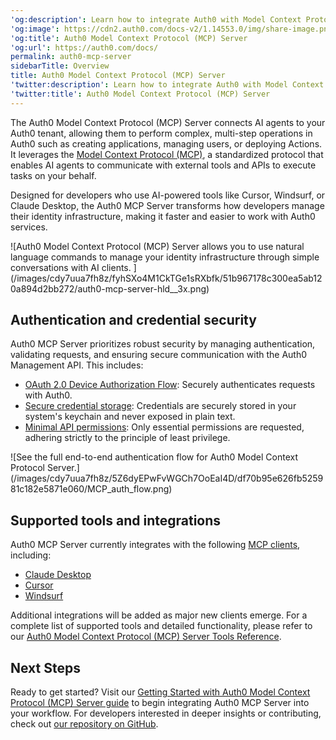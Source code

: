 ---
'og:description': Learn how to integrate Auth0 with Model Context Protocol (MCP).
'og:image': https://cdn2.auth0.com/docs-v2/1.14553.0/img/share-image.png
'og:title': Auth0 Model Context Protocol (MCP) Server
'og:url': https://auth0.com/docs/
permalink: auth0-mcp-server
sidebarTitle: Overview
title: Auth0 Model Context Protocol (MCP) Server
'twitter:description': Learn how to integrate Auth0 with Model Context Protocol (MCP).
'twitter:title': Auth0 Model Context Protocol (MCP) Server
---
The Auth0 Model Context Protocol (MCP) Server connects AI agents to your Auth0 tenant, allowing them to perform complex, multi-step operations in Auth0 such as creating applications, managing users, or deploying Actions. It leverages the [Model Context Protocol (MCP)](https://modelcontextprotocol.io/introduction), a standardized protocol that enables AI agents to communicate with external tools and APIs to execute tasks on your behalf.

Designed for developers who use AI-powered tools like Cursor, Windsurf, or Claude Desktop, the Auth0 MCP Server transforms how developers manage their identity infrastructure, making it faster and easier to work with Auth0 services.

<Frame>![Auth0 Model Context Protocol (MCP) Server allows you to use natural language commands to manage your identity infrastructure through simple conversations with AI clients. ](/images/cdy7uua7fh8z/fyhSXo4M1CkTGe1sRXbfk/51b967178c300ea5ab120a894d2bb272/auth0-mcp-server-hld__3x.png)</Frame>

## Authentication and credential security

Auth0 MCP Server prioritizes robust security by managing authentication, validating requests, and ensuring secure communication with the Auth0 <Tooltip tip="Management API: A product to allow customers to perform administrative tasks." cta="View Glossary" href="/docs/glossary?term=Management+API">Management API</Tooltip>. This includes:

* [OAuth 2.0 Device Authorization Flow](/docs/get-started/authentication-and-authorization-flow/device-authorization-flow): Securely authenticates requests with Auth0.
* [Secure credential storage](/docs/get-started/applications/rotate-credentials): Credentials are securely stored in your system's keychain and never exposed in plain text.
* [Minimal API permissions](/docs/secure/tokens/access-tokens/management-api-access-tokens): Only essential permissions are requested, adhering strictly to the principle of least privilege.

<Frame>![See the full end-to-end authentication flow for Auth0 Model Context Protocol Server.](/images/cdy7uua7fh8z/5Z6dyEPwFvWGCh7OoEaI4D/df70b95e626fb525981c182e5871e060/MCP_auth_flow.png)</Frame>

## Supported tools and integrations

Auth0 MCP Server currently integrates with the following [MCP clients](https://modelcontextprotocol.io/clients), including:

* [Claude Desktop](https://claude.ai/download)
* [Cursor](https://www.cursor.com/downloads)
* [Windsurf](https://www.windsurf.com/editor)

Additional integrations will be added as major new clients emerge. For a complete list of supported tools and detailed functionality, please refer to our [Auth0 Model Context Protocol (MCP) Server Tools Reference](/docs/get-started/auth0-mcp-server/auth0-mcp-tools-reference).

## Next Steps

Ready to get started? Visit our [Getting Started with Auth0 Model Context Protocol (MCP) Server guide](/docs/get-started/auth0-mcp-server/getting-started-with-auth0-mcp-server) to begin integrating Auth0 MCP Server into your workflow. For developers interested in deeper insights or contributing, check out [our repository on GitHub](https://github.com/auth0/auth0-mcp-server).